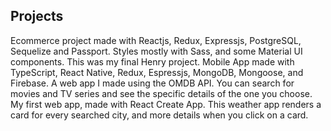 ## Projects

<ProjectCard title="AlmaZen" repolink="https://github.com/matiasracedo/" link="https://almazenhenry-51bf6.web.app/" bg="linear-gradient(to right, #009245 0%, #FCEE21 100%)">
Ecommerce project made with Reactjs, Redux, Expressjs, PostgreSQL, Sequelize and Passport. Styles mostly with Sass, and some Material UI components.
</ProjectCard>

<ProjectCard title="PetBuddies" repolink="https://github.com/matiasracedo/" link="https://almazenhenry-51bf6.web.app/" bg="linear-gradient(to right, #662D8C 0%, #ED1E79 100%)">
This was my final Henry project. Mobile App made with TypeScript, React Native, Redux, Espressjs, MongoDB, Mongoose, and Firebase.
</ProjectCard>

<ProjectCard title="Movies App" repolink="https://github.com/matiasracedo/" link="https://almazenhenry-51bf6.web.app/" bg="linear-gradient(to right, #D4145A 0%, #FBB03B 100%)">
A web app I made using the OMDB API. You can search for movies and TV series and see the specific details of the one you choose.
</ProjectCard>

<ProjectCard title="Horus Weather App" repolink="https://github.com/matiasracedo/" link="https://almazenhenry-51bf6.web.app/" bg="linear-gradient(to right, #D585FF 0%, #00FFEE 100%)">
My first web app, made with React Create App. This weather app renders a card for every searched city, and more details when you click on a card.
</ProjectCard>